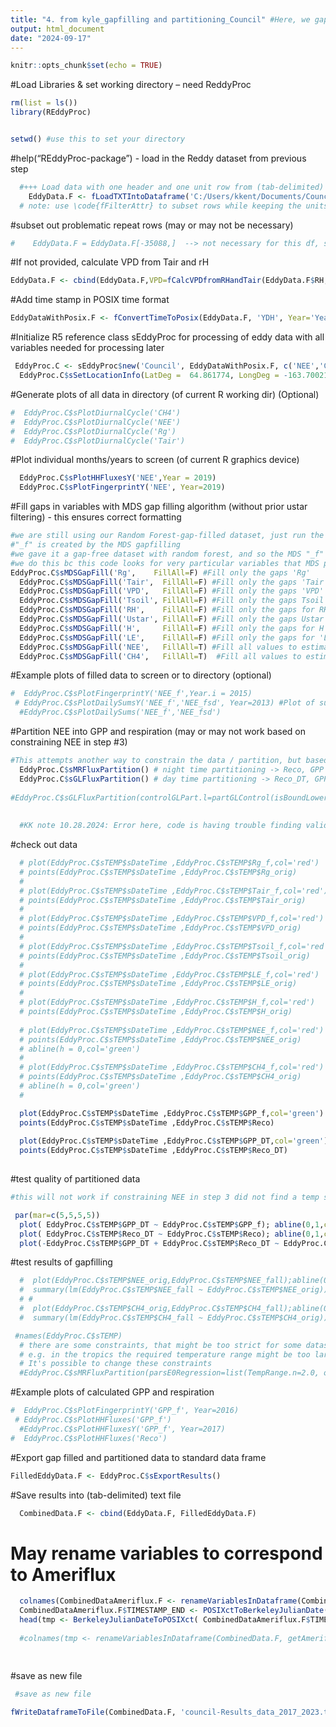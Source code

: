 ```yaml
---
title: "4. from kyle_gapfilling and partitioning_Council" #Here, we gapfill and partition the fluxes 
output: html_document
date: "2024-09-17"
---
```



```r
knitr::opts_chunk$set(echo = TRUE)
```

#Load Libraries & set working directory -- need ReddyProc
```r
rm(list = ls())
library(REddyProc)


setwd() #use this to set your directory
```

#help("REddyProc-package") - load in the Reddy dataset from previous step 
```r
  #+++ Load data with one header and one unit row from (tab-delimited) text file
    EddyData.F <- fLoadTXTIntoDataframe('C:/Users/kkent/Documents/Council Data/Council BASE gapfilling/reddy_council_2017_2023.txt')
  # note: use \code{fFilterAttr} to subset rows while keeping the units attributes
```

#subset out problematic repeat rows (may or may not be necessary)
```r
#    EddyData.F = EddyData.F[-35088,]  --> not necessary for this df, so commented out 
```
    
#If not provided, calculate VPD from Tair and rH
```r
EddyData.F <- cbind(EddyData.F,VPD=fCalcVPDfromRHandTair(EddyData.F$RH, EddyData.F$Tair))
```
  
#Add time stamp in POSIX time format
```r
EddyDataWithPosix.F <- fConvertTimeToPosix(EddyData.F, 'YDH', Year='Year', Day='DoY', Hour='Hour')
```

#Initialize R5 reference class sEddyProc for processing of eddy data with all variables needed for processing later
```r
 EddyProc.C <- sEddyProc$new('Council', EddyDataWithPosix.F, c('NEE','CH4','H','LE','Ustar','Rg','Tair','Tsoil','RH','VPD'))
  EddyProc.C$sSetLocationInfo(LatDeg =  64.861774, LongDeg = -163.700214, TimeZoneHour = -9) #coordinates for council, with hour difference from UTC (-9)
```

 
#Generate plots of all data in directory \plots (of current R working dir) (Optional)
```r
#  EddyProc.C$sPlotDiurnalCycle('CH4')
#  EddyProc.C$sPlotDiurnalCycle('NEE')
#  EddyProc.C$sPlotDiurnalCycle('Rg')
#  EddyProc.C$sPlotDiurnalCycle('Tair')
```

#Plot individual months/years to screen (of current R graphics device)
```r
  EddyProc.C$sPlotHHFluxesY('NEE',Year = 2019)
  EddyProc.C$sPlotFingerprintY('NEE', Year=2019)
```

#Fill gaps in variables with MDS gap filling algorithm (without prior ustar filtering) - this ensures correct formatting
```r
#we are still using our Random Forest-gap-filled dataset, just run the MDS as well to double check 
#"_f" is created by the MDS gapfilling 
#we gave it a gap-free dataset with random forest, and so the MDS "_f" product should match our gap-filled random forest data
#we do this bc this code looks for very particular variables that MDS provides -- so it's redundant but is what's needed to make sure the data is in the correct format
EddyProc.C$sMDSGapFill('Rg',    FillAll=F) #Fill only the gaps 'Rg'
  EddyProc.C$sMDSGapFill('Tair',  FillAll=F) #Fill only the gaps 'Tair'
  EddyProc.C$sMDSGapFill('VPD',   FillAll=F) #Fill only the gaps 'VPD'
  EddyProc.C$sMDSGapFill('Tsoil', FillAll=F) #Fill only the gaps Tsoil'
  EddyProc.C$sMDSGapFill('RH',    FillAll=F) #Fill only the gaps for RH'
  EddyProc.C$sMDSGapFill('Ustar', FillAll=F) #Fill only the gaps Ustar'
  EddyProc.C$sMDSGapFill('H',     FillAll=F) #Fill only the gaps for H'
  EddyProc.C$sMDSGapFill('LE',    FillAll=F) #Fill only the gaps for 'LE'
  EddyProc.C$sMDSGapFill('NEE',   FillAll=T) #Fill all values to estimate flux uncertainties #originally T
  EddyProc.C$sMDSGapFill('CH4',   FillAll=T)  #Fill all values to estimate flux uncertainties #originally T 
```

#Example plots of filled data to screen or to directory \plots (optional)
```r
#  EddyProc.C$sPlotFingerprintY('NEE_f',Year.i = 2015)
 # EddyProc.C$sPlotDailySumsY('NEE_f','NEE_fsd', Year=2013) #Plot of sums with uncertainties
  #EddyProc.C$sPlotDailySums('NEE_f','NEE_fsd')
```

#Partition NEE into GPP and respiration (may or may not work based on constraining NEE in step #3)
```r
#This attempts another way to constrain the data / partition, but based on constraints set in step #3, it may or may not work if a temperature sensitivity cannot be identified 
  EddyProc.C$sMRFluxPartition()	# night time partitioning -> Reco, GPP
  EddyProc.C$sGLFluxPartition()	# day time partitioning -> Reco_DT, GPP_DT Lasslop,
  
#EddyProc.C$sGLFluxPartition(controlGLPart.l=partGLControl(isBoundLowerNEEUncertainty=FALSE))	# day time partitioning -> Reco_DT, GPP_DT
  
  
  #KK note 10.28.2024: Error here, code is having trouble finding valid temp sensitivity -- even with Kyle's cleaning fix, doesn't work -- go back through code, re-check it all?
```

#check out data
```r
  # plot(EddyProc.C$sTEMP$sDateTime ,EddyProc.C$sTEMP$Rg_f,col='red')
  # points(EddyProc.C$sTEMP$sDateTime ,EddyProc.C$sTEMP$Rg_orig)
  # 
  # plot(EddyProc.C$sTEMP$sDateTime ,EddyProc.C$sTEMP$Tair_f,col='red')
  # points(EddyProc.C$sTEMP$sDateTime ,EddyProc.C$sTEMP$Tair_orig)
  # 
  # plot(EddyProc.C$sTEMP$sDateTime ,EddyProc.C$sTEMP$VPD_f,col='red')
  # points(EddyProc.C$sTEMP$sDateTime ,EddyProc.C$sTEMP$VPD_orig)
  # 
  # plot(EddyProc.C$sTEMP$sDateTime ,EddyProc.C$sTEMP$Tsoil_f,col='red')
  # points(EddyProc.C$sTEMP$sDateTime ,EddyProc.C$sTEMP$Tsoil_orig)
  # 
  # plot(EddyProc.C$sTEMP$sDateTime ,EddyProc.C$sTEMP$LE_f,col='red')
  # points(EddyProc.C$sTEMP$sDateTime ,EddyProc.C$sTEMP$LE_orig)
  # 
  # plot(EddyProc.C$sTEMP$sDateTime ,EddyProc.C$sTEMP$H_f,col='red')
  # points(EddyProc.C$sTEMP$sDateTime ,EddyProc.C$sTEMP$H_orig)
  
  # plot(EddyProc.C$sTEMP$sDateTime ,EddyProc.C$sTEMP$NEE_f,col='red')
  # points(EddyProc.C$sTEMP$sDateTime ,EddyProc.C$sTEMP$NEE_orig)
  # abline(h = 0,col='green')
  # 
  # plot(EddyProc.C$sTEMP$sDateTime ,EddyProc.C$sTEMP$CH4_f,col='red')
  # points(EddyProc.C$sTEMP$sDateTime ,EddyProc.C$sTEMP$CH4_orig)  
  # abline(h = 0,col='green')
  # 

  plot(EddyProc.C$sTEMP$sDateTime ,EddyProc.C$sTEMP$GPP_f,col='green')
  points(EddyProc.C$sTEMP$sDateTime ,EddyProc.C$sTEMP$Reco)
  
  plot(EddyProc.C$sTEMP$sDateTime ,EddyProc.C$sTEMP$GPP_DT,col='green')
  points(EddyProc.C$sTEMP$sDateTime ,EddyProc.C$sTEMP$Reco_DT)
  

```

#test quality of partitioned data
```r
#this will not work if constraining NEE in step 3 did not find a temp sensitivity 

 par(mar=c(5,5,5,5))
  plot( EddyProc.C$sTEMP$GPP_DT ~ EddyProc.C$sTEMP$GPP_f); abline(0,1,col='red')
  plot( EddyProc.C$sTEMP$Reco_DT ~ EddyProc.C$sTEMP$Reco); abline(0,1,col='red')
  plot(-EddyProc.C$sTEMP$GPP_DT + EddyProc.C$sTEMP$Reco_DT ~ EddyProc.C$sTEMP$NEE_f ); abline(0,1,col='red')
```

#test results of gapfilling
```r
  #  plot(EddyProc.C$sTEMP$NEE_orig,EddyProc.C$sTEMP$NEE_fall);abline(0,1,col='red')
  #  summary(lm(EddyProc.C$sTEMP$NEE_fall ~ EddyProc.C$sTEMP$NEE_orig))
  # # 
  #  plot(EddyProc.C$sTEMP$CH4_orig,EddyProc.C$sTEMP$CH4_fall);abline(0,1,col='red')
  #  summary(lm(EddyProc.C$sTEMP$CH4_fall ~ EddyProc.C$sTEMP$CH4_orig))
```

```r
 #names(EddyProc.C$sTEMP)
  # there are some constraints, that might be too strict for some datasets
  # e.g. in the tropics the required temperature range might be too large.
  # It's possible to change these constraints
  #EddyProc.C$sMRFluxPartition(parsE0Regression=list(TempRange.n=2.0, optimAlgorithm="LM")	)  
```

#Example plots of calculated GPP and respiration 
```r
#  EddyProc.C$sPlotFingerprintY('GPP_f', Year=2016)
 # EddyProc.C$sPlotHHFluxes('GPP_f')
  #EddyProc.C$sPlotHHFluxesY('GPP_f', Year=2017)
#  EddyProc.C$sPlotHHFluxes('Reco')
```

#Export gap filled and partitioned data to standard data frame
```r
FilledEddyData.F <- EddyProc.C$sExportResults()
```

#Save results into (tab-delimited) text file 
```r
  CombinedData.F <- cbind(EddyData.F, FilledEddyData.F)

```

# May rename variables to correspond to Ameriflux 
```r
  colnames(CombinedDataAmeriflux.F <- renameVariablesInDataframe(CombinedData.F, getBGC05ToAmerifluxVariableNameMapping() ))
  CombinedDataAmeriflux.F$TIMESTAMP_END <- POSIXctToBerkeleyJulianDate( EddyProc.C$sExportData()[[1]] )
  head(tmp <- BerkeleyJulianDateToPOSIXct( CombinedDataAmeriflux.F$TIMESTAMP_END ))
  
  #colnames(tmp <- renameVariablesInDataframe(CombinedData.F, getAmerifluxToBGC05VariableNameMapping() ))
 
 
```

#save as new file
```r
 #save as new file 

fWriteDataframeToFile(CombinedData.F, 'council-Results_data_2017_2023.txt', 'data')

```

  